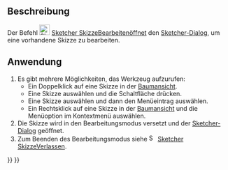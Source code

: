 <languages/>

{{Docnav/de
|[[Sketcher_NewSketch/de|NeueSkizze]]
|[[Sketcher_Dialog/de|Dialog]]
|[[Sketcher_Workbench/de|Sketcher]]
|IconL=Sketcher_NewSketch.svg‎‎
|IconR=
|IconC=Workbench_Sketcher.svg
}}

{{GuiCommand/de
|Name=Sketcher EditSketch
|Name/de=Sketcher SkizzeBearbeiten
|MenuLocation=Sketch → Skizze bearbeiten
|Workbenches=[[Sketcher_Workbench/de|Sketcher]], [[PartDesign_Workbench/de|PartDesign]]
|SeeAlso=[[Sketcher_LeaveSketch/de|Sketcher SkizzeVerlassen]]
}}

<span id="Description"></span>
==Beschreibung==

Der Befehl [[Image:Sketcher_EditSketch.svg|24px]] [[Sketcher_EditSketch/de|Sketcher SkizzeBearbeiten]]öffnet den [[Sketcher_Dialog/de|Sketcher-Dialog]], um eine vorhandene Skizze zu bearbeiten.

<span id="Usage"></span>
==Anwendung==

# Es gibt mehrere Möglichkeiten, das Werkzeug aufzurufen:
#* Ein Doppelklick auf eine Skizze in der [[Tree_view/de|Baumansicht]].
#* Eine Skizze auswählen und die Schaltfläche {{Button|[[Image:Sketcher_EditSketch.svg|16px]] [[Sketcher_EditSketch/de|Skizze bearbeiten]]}} drücken.
#* Eine Skizze auswählen und dann den Menüeintrag {{MenuCommand|Skizze → [[Image:Sketcher_EditSketch.svg|16px]] Skizze bearbeiten}} auswählen.
#* Ein Rechtsklick auf eine Skizze in der [[Tree_view/de|Baumansicht]] und die Menüoption {{MenuCommand|Skizze bearbeiten}} im Kontextmenü auswählen.
# Die Skizze wird in den Bearbeitungsmodus versetzt und der [[Sketcher_Dialog|Sketcher-Dialog]] geöffnet.
# Zum Beenden des Bearbeitungsmodus siehe [[Image:Sketcher_LeaveSketch.svg|16px]] [[Sketcher_LeaveSketch/de|Sketcher SkizzeVerlassen]].


{{Docnav/de
|[[Sketcher_NewSketch/de|NeueSkizze]]
|[[Sketcher_Dialog/de|Dialog]]
|[[Sketcher_Workbench/de|Sketcher]]
|IconL=Sketcher_NewSketch.svg‎‎
|IconR=
|IconC=Workbench_Sketcher.svg
}}

{{Sketcher_Tools_navi{{#translation:}}}}
{{Userdocnavi{{#translation:}}}}